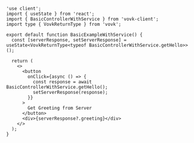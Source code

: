 ```tsx filename="/src/app/basic-with-service/BasicExampleWithService.tsx"
'use client';
import { useState } from 'react';
import { BasicControllerWithService } from 'vovk-client';
import type { VovkReturnType } from 'vovk';

export default function BasicExampleWithService() {
  const [serverResponse, setServerResponse] = useState<VovkReturnType<typeof BasicControllerWithService.getHello>>();

  return (
    <>
      <button
        onClick={async () => {
          const response = await BasicControllerWithService.getHello();
          setServerResponse(response);
        }}
      >
        Get Greeting from Server
      </button>
      <div>{serverResponse?.greeting}</div>
    </>
  );
}
```